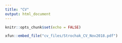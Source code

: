 ```yaml
---
title: "CV"
output: html_document
---
```


```r
knitr::opts_chunk$set(echo = FALSE)
```

```r
xfun::embed_file("cv_files/Strochak_CV_Nov2018.pdf")
```